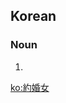 ==Korean==
{{ko-hanjatab}}

===Noun===
{{ko-noun|hj|hangeul=약혼녀}}

# {{hanja form of|약혼녀|[[fiancée]]}}

[[ko:約婚女]]
